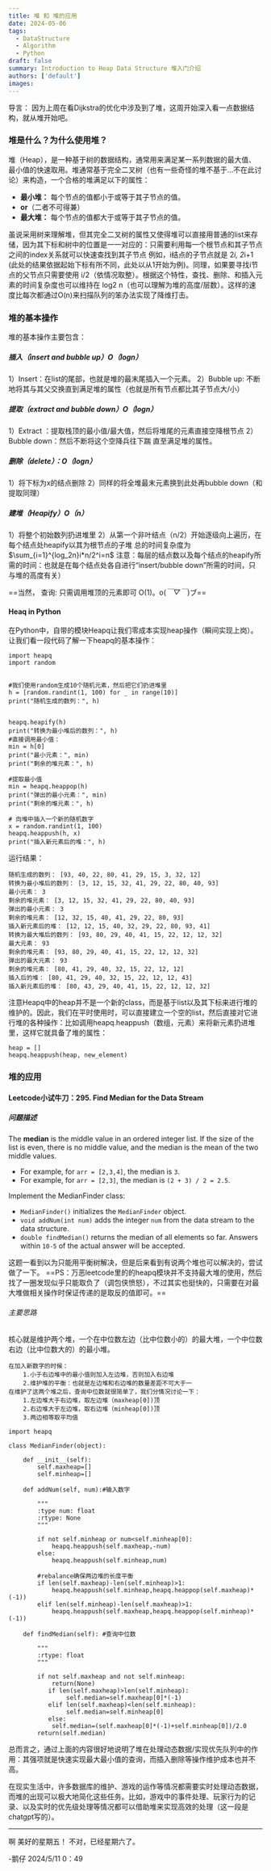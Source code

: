 ```yaml
---
title: 堆 和 堆的应用
date: 2024-05-06
tags:
  - DataStructure
  - Algorithm
  - Python
draft: false
summary: Introduction to Heap Data Structure 堆入门介绍
authors: ['default']
images:
---
```


导言：
因为上周在看Dijkstra的优化中涉及到了堆，这周开始深入看一点数据结构，就从堆开始吧。

### 堆是什么？为什么使用堆？

堆（Heap），是一种基于树的数据结构，通常用来满足某一系列数据的最大值、最小值的快速取用。堆通常基于完全二叉树（也有一些奇怪的堆不基于…不在此讨论）来构造，一个合格的堆满足以下的属性：

- **最小堆：** 每个节点的值都小于或等于其子节点的值。
- **or**（二者不可得兼）
- **最大堆：** 每个节点的值都大于或等于其子节点的值。

虽说采用树来理解堆，但其完全二叉树的属性又使得堆可以直接用普通的list来存储，因为其下标和树中的位置是一一对应的：只需要利用每一个根节点和其子节点之间的index关系就可以快速查找到其子节点 例如，i结点的子节点就是 2*i, 2*i+1 (此处的结果依据起始下标有所不同，此处以从1开始为例)。同理，如果要寻找i节点的父节点只需要使用 i/2（依情况取整）。根据这个特性，查找、删除、和插入元素的时间复杂度也可以维持在 log2 n（也可以理解为堆的高度/层数）。这样的速度比每次都通过O(n)来扫描队列的笨办法实现了降维打击。

### 堆的基本操作

堆的基本操作主要包含：

##### 插入（insert and bubble up）O（logn）
1）Insert：在list的尾部，也就是堆的最末尾插入一个元素。
2）Bubble up: 不断地将其与其父交换直到满足堆的属性（也就是所有节点都比其子节点大/小）

##### 提取（extract and bubble down）O（logn）

1）Extract ：提取栈顶的最小值/最大值，然后将堆尾的元素直接空降根节点
2）Bubble down：然后不断将这个空降兵往下踹 直至满足堆的属性。

##### 删除（delete）：O（logn）
1）将下标为x的结点删除
2）同样的将全堆最末元素换到此处再bubble down（和提取同理）

##### 建堆（Heapify）O（n）
1）将整个初始数列扔进堆里
2）从第一个非叶结点（n/2）开始逐级向上遍历，在每个结点处heapify以其为根节点的子堆
总的时间复杂度为 $\sum_{i=1}^{log_2n}i*n/2^i=n$
	注意：每层的结点数以及每个结点的heapify所需的时间：也就是在每个结点处各自进行“insert/bubble down”所需的时间，只与堆的高度有关）

==当然， 查询:  只需调用堆顶的元素即可 O(1)。o(*￣▽￣*)ブ==

#### Heaq in Python

在Python中，自带的模块Heapq让我们零成本实现heap操作（瞬间实现上岗）。让我们看一段代码了解一下heapq的基本操作：
```
import heapq
import random

  
#我们使用random生成10个随机元素，然后把它们扔进堆里
h = [random.randint(1, 100) for _ in range(10)]
print("随机生成的数列：", h)


heapq.heapify(h)
print("转换为最小堆后的数列：", h)
#直接调用最小值：
min = h[0]
print("最小元素：", min)
print("剩余的堆元素：", h)

#提取最小值
min = heapq.heappop(h)
print("弹出的最小元素：", min)
print("剩余的堆元素：", h)

# 向堆中插入一个新的随机数字
x = random.randint(1, 100)
heapq.heappush(h, x)
print("插入新元素后的堆：", h)

```
运行结果：

```
随机生成的数列： [93, 40, 22, 80, 41, 29, 15, 3, 32, 12]
转换为最小堆后的数列： [3, 12, 15, 32, 41, 29, 22, 80, 40, 93]
最小元素： 3
剩余的堆元素： [3, 12, 15, 32, 41, 29, 22, 80, 40, 93]
弹出的最小元素： 3
剩余的堆元素： [12, 32, 15, 40, 41, 29, 22, 80, 93]
插入新元素后的堆： [12, 12, 15, 40, 32, 29, 22, 80, 93, 41]
转换为最大堆后的数列： [93, 80, 29, 40, 41, 15, 22, 12, 12, 32]
最大元素： 93
剩余的堆元素： [93, 80, 29, 40, 41, 15, 22, 12, 12, 32]
弹出的最大元素： 93
剩余的堆元素： [80, 41, 29, 40, 32, 15, 22, 12, 12]
插入后的堆： [80, 41, 29, 40, 32, 15, 22, 12, 12, 43]
插入新元素后的堆： [80, 43, 29, 40, 41, 15, 22, 12, 12, 32]
```

注意Heapq中的heap并不是一个新的class，而是基于list以及其下标来进行堆的维护的。因此，我们在平时使用时，可以直接建立一个空的list，然后直接对它进行堆的各种操作：比如调用heapq.heappush（数组，元素）来将新元素扔进堆里，这样它就具备了堆的属性：
```
heap = []
heapq.heappush(heap, new_element)
```

### 堆的应用

#### Leetcode小试牛刀：295. Find Median for the Data Stream
##### 问题描述

The **median** is the middle value in an ordered integer list. If the size of the list is even, there is no middle value, and the median is the mean of the two middle values.

- For example, for `arr = [2,3,4]`, the median is `3`.
- For example, for `arr = [2,3]`, the median is `(2 + 3) / 2 = 2.5`.

Implement the MedianFinder class:

- `MedianFinder()` initializes the `MedianFinder` object.
- `void addNum(int num)` adds the integer `num` from the data stream to the data structure.
- `double findMedian()` returns the median of all elements so far. Answers within `10-5` of the actual answer will be accepted.

这题一看到以为只能用平衡树解决，但是后来看到有说两个堆也可以解决的，尝试做了一下。
==PS：万恶leetcode里的的heapq模块并不支持最大堆的使用，然后找了一圈发现似乎只能取负了（调包侠愤怒），不过其实也挺快的，只需要在对最大堆做相关操作时保证传递的是取反的值即可。==
###### 主要思路

核心就是维护两个堆，一个在中位数左边（比中位数小的）的最大堆，一个中位数右边（比中位数大的）的最小堆。

	在加入新数字的时候：
		1.小于右边堆中的最小值则加入左边堆，否则加入右边堆
		2.维护堆的平衡：也就是左边堆和右边堆的数量差距不可大于一
	在维护了这两个堆之后，查询中位数就很简单了，我们分情况讨论一下：
		1.左边堆大于右边堆，取左边堆（maxheap[0])顶
		2.右边堆大于左边堆，取右边堆（minheap[0])顶
		3.两边相等取平均值

```
import heapq

class MedianFinder(object):

    def __init__(self):
        self.maxheap=[]
        self.minheap=[]

    def addNum(self, num):#输入数字

        """
        :type num: float
        :rtype: None
        """

        if not self.minheap or num<self.minheap[0]:
            heapq.heappush(self.maxheap,-num)
        else:
            heapq.heappush(self.minheap,num)

        #rebalance确保两边堆的长度平衡
        if len(self.maxheap)-len(self.minheap)>1:
            heapq.heappush(self.minheap,heapq.heappop(self.maxheap)*(-1))
        elif len(self.minheap)-len(self.maxheap)>1:
            heapq.heappush(self.maxheap,heapq.heappop(self.minheap)*(-1))  
  
    def findMedian(self): #查询中位数

        """
        :rtype: float
        """

        if not self.maxheap and not self.minheap:
            return(None)
           if len(self.maxheap)>len(self.minheap):
                self.median=self.maxheap[0]*(-1)
           elif len(self.maxheap)<len(self.minheap):
                self.median=self.minheap[0]
           else:
            self.median=(self.maxheap[0]*(-1)+self.minheap[0])/2.0
        return(self.median)

```

总而言之，通过上面的内容很好地说明了堆在处理动态数据/实现优先队列中的作用：其强项就是快速实现最大最小值的查询，而插入删除等操作维护成本也并不高。

在现实生活中，许多数据库的维护、游戏的运作等情况都需要实时处理动态数据，而堆的出现可以极大地简化这些任务。比如，游戏中的事件处理、玩家行为的记录、以及实时的优先级处理等情况都可以借助堆来实现高效的处理（这一段是chatgpt写的）。

---

啊 美好的星期五！
不对，已经星期六了。

-鹅仔
2024/5/11 0：49
